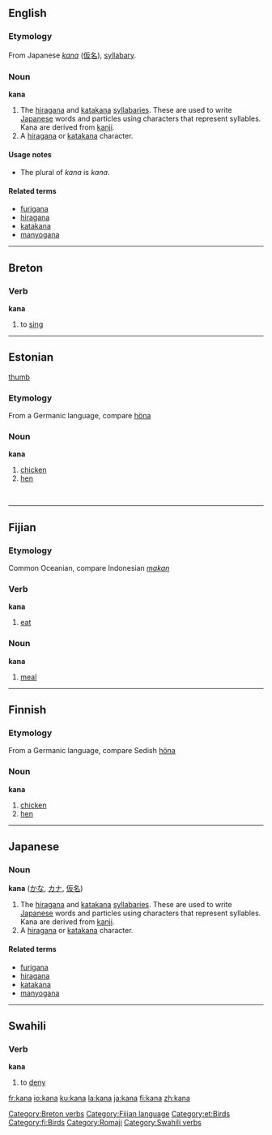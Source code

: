 ==English==
{{wikipedia}}
===Etymology===
From Japanese ''[[kana#Japanese|kana]]'' ([[仮名]]), [[syllabary]].

===Noun===
'''kana'''

# The [[hiragana]] and [[katakana]] [[syllabary|syllabaries]]. These are used to write [[Japanese]] words and particles using characters that represent syllables. Kana are derived from [[kanji]].
# A [[hiragana]] or [[katakana]] character.

====Usage notes====
* The plural of ''kana'' is ''kana''.

====Related terms====
*[[furigana]]
*[[hiragana]]
*[[katakana]]
*[[manyogana]]

----

==Breton==
===Verb===
'''kana'''

# to [[sing]]

[[Category:Breton verbs]]

----

==Estonian==
[[image:Chicken portrait.jpg|thumb]]
===Etymology===
From a Germanic language, compare [[höna]]
===Noun===
'''kana'''

# [[chicken]] 
# [[hen]]

<br clear="all"/>

----

==Fijian==
===Etymology===
Common Oceanian, compare Indonesian ''[[makan]]''
===Verb===
'''kana'''

# [[eat]]

===Noun===
'''kana'''

# [[meal]]

[[Category:Fijian language]]

----

==Finnish==
===Etymology===
From a Germanic language, compare Sedish [[höna]]
===Noun===
'''kana'''

# [[chicken]] 
# [[hen]]

----

==Japanese==
{{wikipedia}}
===Noun===
'''kana''' ([[かな]], [[カナ]], [[仮名]])

# The [[hiragana]] and [[katakana]] [[syllabary|syllabaries]].  These are used to write [[Japanese]] words and particles using characters that represent syllables. Kana are derived from [[kanji]].
# A [[hiragana]] or [[katakana]] character.  

====Related terms====
*[[furigana]]
*[[hiragana]]
*[[katakana]]
*[[manyogana]]


----

==Swahili==
===Verb===
'''kana'''

# to [[deny]]

[[Category:et:Birds]]
[[Category:fi:Birds]]
[[Category:Romaji]]
[[Category:Swahili verbs]]

[[fr:kana]]
[[io:kana]]
[[ku:kana]]
[[la:kana]]
[[ja:kana]]
[[fi:kana]]
[[zh:kana]]